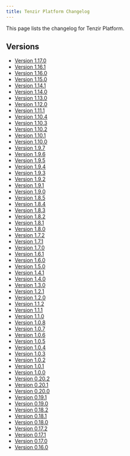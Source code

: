 ```yaml
---
title: Tenzir Platform Changelog
---
```


This page lists the changelog for Tenzir Platform.

## Versions

* [Version 1.17.0](/changelog/platform/v1-17-0)
* [Version 1.16.1](/changelog/platform/v1-16-1)
* [Version 1.16.0](/changelog/platform/v1-16-0)
* [Version 1.15.0](/changelog/platform/v1-15-0)
* [Version 1.14.1](/changelog/platform/v1-14-1)
* [Version 1.14.0](/changelog/platform/v1-14-0)
* [Version 1.13.0](/changelog/platform/v1-13-0)
* [Version 1.12.0](/changelog/platform/v1-12-0)
* [Version 1.11.1](/changelog/platform/v1-11-1)
* [Version 1.10.4](/changelog/platform/v1-10-4)
* [Version 1.10.3](/changelog/platform/v1-10-3)
* [Version 1.10.2](/changelog/platform/v1-10-2)
* [Version 1.10.1](/changelog/platform/v1-10-1)
* [Version 1.10.0](/changelog/platform/v1-10-0)
* [Version 1.9.7](/changelog/platform/v1-9-7)
* [Version 1.9.6](/changelog/platform/v1-9-6)
* [Version 1.9.5](/changelog/platform/v1-9-5)
* [Version 1.9.4](/changelog/platform/v1-9-4)
* [Version 1.9.3](/changelog/platform/v1-9-3)
* [Version 1.9.2](/changelog/platform/v1-9-2)
* [Version 1.9.1](/changelog/platform/v1-9-1)
* [Version 1.9.0](/changelog/platform/v1-9-0)
* [Version 1.8.5](/changelog/platform/v1-8-5)
* [Version 1.8.4](/changelog/platform/v1-8-4)
* [Version 1.8.3](/changelog/platform/v1-8-3)
* [Version 1.8.2](/changelog/platform/v1-8-2)
* [Version 1.8.1](/changelog/platform/v1-8-1)
* [Version 1.8.0](/changelog/platform/v1-8-0)
* [Version 1.7.2](/changelog/platform/v1-7-2)
* [Version 1.7.1](/changelog/platform/v1-7-1)
* [Version 1.7.0](/changelog/platform/v1-7-0)
* [Version 1.6.1](/changelog/platform/v1-6-1)
* [Version 1.6.0](/changelog/platform/v1-6-0)
* [Version 1.5.0](/changelog/platform/v1-5-0)
* [Version 1.4.1](/changelog/platform/v1-4-1)
* [Version 1.4.0](/changelog/platform/v1-4-0)
* [Version 1.3.0](/changelog/platform/v1-3-0)
* [Version 1.2.1](/changelog/platform/v1-2-1)
* [Version 1.2.0](/changelog/platform/v1-2-0)
* [Version 1.1.2](/changelog/platform/v1-1-2)
* [Version 1.1.1](/changelog/platform/v1-1-1)
* [Version 1.1.0](/changelog/platform/v1-1-0)
* [Version 1.0.8](/changelog/platform/v1-0-8)
* [Version 1.0.7](/changelog/platform/v1-0-7)
* [Version 1.0.6](/changelog/platform/v1-0-6)
* [Version 1.0.5](/changelog/platform/v1-0-5)
* [Version 1.0.4](/changelog/platform/v1-0-4)
* [Version 1.0.3](/changelog/platform/v1-0-3)
* [Version 1.0.2](/changelog/platform/v1-0-2)
* [Version 1.0.1](/changelog/platform/v1-0-1)
* [Version 1.0.0](/changelog/platform/v1-0-0)
* [Version 0.20.2](/changelog/platform/v0-20-2)
* [Version 0.20.1](/changelog/platform/v0-20-1)
* [Version 0.20.0](/changelog/platform/v0-20-0)
* [Version 0.19.1](/changelog/platform/v0-19-1)
* [Version 0.19.0](/changelog/platform/v0-19-0)
* [Version 0.18.2](/changelog/platform/v0-18-2)
* [Version 0.18.1](/changelog/platform/v0-18-1)
* [Version 0.18.0](/changelog/platform/v0-18-0)
* [Version 0.17.2](/changelog/platform/v0-17-2)
* [Version 0.17.1](/changelog/platform/v0-17-1)
* [Version 0.17.0](/changelog/platform/v0-17-0)
* [Version 0.16.0](/changelog/platform/v0-16-0)

